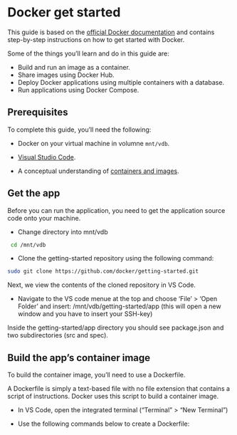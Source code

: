 # Docker get started

This guide is based on the [official Docker documentation](https://docs.docker.com/get-started/) and contains step-by-step instructions on how to get started with Docker. 

Some of the things you’ll learn and do in this guide are:

- Build and run an image as a container.
- Share images using Docker Hub.
- Deploy Docker applications using multiple containers with a database.
- Run applications using Docker Compose.

## Prerequisites

To complete this guide, you’ll need the following:

- Docker on your virtual machine in volumne `mnt/vdb`. 

- [Visual Studio Code](vs-code-ssh.qmd).

- A conceptual understanding of [containers and images](https://docs.docker.com/get-started/overview/#docker-objects).

## Get the app

Before you can run the application, you need to get the application source code onto your machine.

- Change directory into mnt/vdb

```bash
 cd /mnt/vdb
```


- Clone the getting-started repository using the following command:

```bash
sudo git clone https://github.com/docker/getting-started.git
```

Next, we view the contents of the cloned repository in VS Code.

- Navigate to the VS code menue at the top and choose 'File' > 'Open Folder' and insert: /mnt/vdb/getting-started/app (this will open a new window and you have to insert your SSH-key) 

Inside the getting-started/app directory you should see package.json and two subdirectories (src and spec).

## Build the app’s container image

To build the container image, you’ll need to use a Dockerfile. 

A Dockerfile is simply a text-based file with no file extension that contains a script of instructions. Docker uses this script to build a container image.

- In VS Code, open the integrated terminal ("Terminal" > "New Terminal")

- Use the following commands below to create a Dockerfile:

